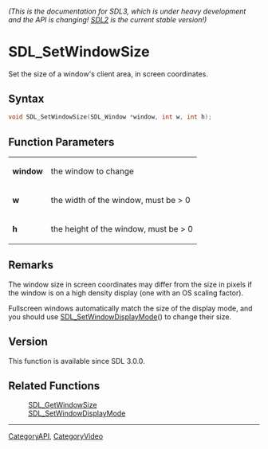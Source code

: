====== (This is the documentation for SDL3, which is under heavy development and the API is changing! [https://wiki.libsdl.org/ SDL2] is the current stable version!) ======
= SDL_SetWindowSize =

Set the size of a window's client area, in screen coordinates.

== Syntax ==

<syntaxhighlight lang='c'>
void SDL_SetWindowSize(SDL_Window *window, int w, int h);
</syntaxhighlight>

== Function Parameters ==

{|
|'''window'''
|the window to change
|-
|'''w'''
|the width of the window, must be > 0
|-
|'''h'''
|the height of the window, must be > 0
|}

== Remarks ==

The window size in screen coordinates may differ from the size in pixels if
the window is on a high density display (one with an OS scaling factor).

Fullscreen windows automatically match the size of the display mode, and
you should use [[SDL_SetWindowDisplayMode]]() to change their size.

== Version ==

This function is available since SDL 3.0.0.

== Related Functions ==

:[[SDL_GetWindowSize]]
:[[SDL_SetWindowDisplayMode]]

----
[[CategoryAPI]], [[CategoryVideo]]


